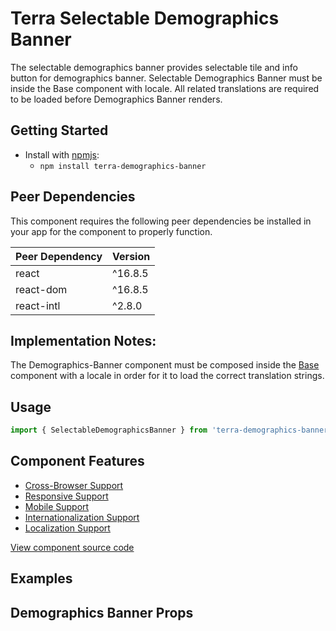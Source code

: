 

<Badge />

# Terra Selectable Demographics Banner

The selectable demographics banner provides selectable tile and info button for demographics banner. Selectable Demographics Banner must be inside the Base component with locale. All related translations are required to be loaded before Demographics Banner renders.

## Getting Started

- Install with [npmjs](https://www.npmjs.com):
  - `npm install terra-demographics-banner`

<!-- AUTO-GENERATED-CONTENT:START Peer Dependencies -->
## Peer Dependencies

This component requires the following peer dependencies be installed in your app for the component to properly function.

| Peer Dependency | Version |
|-|-|
| react | ^16.8.5 |
| react-dom | ^16.8.5 |
| react-intl | ^2.8.0 |

<!-- AUTO-GENERATED-CONTENT:END -->

## Implementation Notes:

The Demographics-Banner component must be composed inside the [Base][1] component with a locale in order for it to load the correct translation strings.

[1]: https://github.com/cerner/terra-core/blob/master/packages/terra-base/src/terra-dev-site/doc/base/Base.1.doc.mdx

## Usage

```jsx
import { SelectableDemographicsBanner } from 'terra-demographics-banner';
```

## Component Features
* [Cross-Browser Support](https://engineering.cerner.com/terra-ui/contributing/terra-ui/component-standards#cross-browser-support)
* [Responsive Support](https://engineering.cerner.com/terra-ui/contributing/terra-ui/component-standards#responsive-support)
* [Mobile Support](https://engineering.cerner.com/terra-ui/contributing/terra-ui/component-standards#mobile-support)
* [Internationalization Support](https://engineering.cerner.com/terra-ui/contributing/terra-ui/component-standards#internationalization-i18n-support)
* [Localization Support](https://engineering.cerner.com/terra-ui/contributing/terra-ui/component-standards#internationalization-i18n-support)

[View component source code](https://github.com/cerner/terra-core/tree/master/packages/terra-demographics-banner)

## Examples
<DefaultSelectableDemographicsBanner title="Selectable Demographics Banner" />
<SelectableDemographicsBannerDeceased title="Selectable Deceased Demographics Banners" />
<SelectableDemographicsBannerAdditionalAges title="Selectable Demographics Banner with Gestational and Post Menstrural Ages" />
<SelectableDemographicsBannerAdditionalDetails title="Selectable Demographics Banner with Additional Details" />
<SelectableDemoGraphicsBannerSmallContainer title="Selectable Demographics Banner in a Small Container" />

## Demographics Banner Props
<SelectableDemographicsBannerPropsTable />

